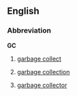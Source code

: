 ==English==

===Abbreviation===
'''GC'''

# {{computing}} [[garbage collect]]
# {{computing}} [[garbage collection]]
# {{computing}} [[garbage collector]]